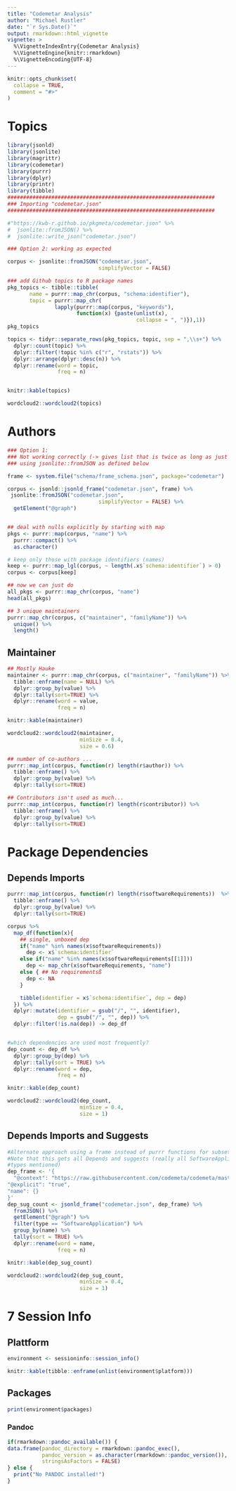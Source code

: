 ```yaml
---
title: "Codemetar Analysis"
author: "Michael Rustler"
date: "`r Sys.Date()`"
output: rmarkdown::html_vignette
vignette: >
  %\VignetteIndexEntry{Codemetar Analysis}
  %\VignetteEngine{knitr::rmarkdown}
  %\VignetteEncoding{UTF-8}
---
```


```r
knitr::opts_chunk$set(
  collapse = TRUE,
  comment = "#>"
)
```

# Topics

```r

library(jsonld)
library(jsonlite)
library(magrittr)
library(codemetar)
library(purrr)
library(dplyr)
library(printr)
library(tibble)
##################################################################
### Importing "codemetar.json" 
##################################################################

#"https://kwb-r.github.io/pkgmeta/codemetar.json" %>%  
#  jsonlite::fromJSON() %>% 
#  jsonlite::write_json("codemetar.json")

### Option 2: working as expected

corpus <- jsonlite::fromJSON("codemetar.json",
                             simplifyVector = FALSE)

### add Github topics to R package names
pkg_topics <- tibble::tibble(
       name = purrr::map_chr(corpus, "schema:identifier"),
       topic = purrr::map_chr(
               lapply(purrr::map(corpus, "keywords"), 
                      function(x) {paste(unlist(x), 
                                         collapse = ", ")}),1))
pkg_topics

```

```r
topics <- tidyr::separate_rows(pkg_topics, topic, sep = ",\\s+") %>% 
  dplyr::count(topic) %>% 
  dplyr::filter(!topic %in% c("r", "rstats")) %>% 
  dplyr::arrange(dplyr::desc(n)) %>% 
  dplyr::rename(word = topic,
                freq = n) 


knitr::kable(topics)


```

```r
wordcloud2::wordcloud2(topics)
```


# Authors

```r
### Option 1:
### Not working correctly (-> gives list that is twice as long as just
### using jsonlite::fromJSON as defined below

frame <- system.file("schema/frame_schema.json", package="codemetar")

corpus <- jsonld::jsonld_frame("codemetar.json", frame) %>%
 jsonlite::fromJSON("codemetar.json",
                             simplifyVector = FALSE) %>%
  getElement("@graph")


## deal with nulls explicitly by starting with map
pkgs <- purrr::map(corpus, "name") %>%
  purrr::compact() %>%
  as.character()

# keep only those with package identifiers (names)
keep <- purrr::map_lgl(corpus, ~ length(.x$`schema:identifier`) > 0)
corpus <- corpus[keep]

## now we can just do
all_pkgs <- purrr::map_chr(corpus, "name")
head(all_pkgs)

## 3 unique maintainers
purrr::map_chr(corpus, c("maintainer", "familyName")) %>%
  unique() %>%
  length()
```

## Maintainer

```r
## Mostly Hauke
maintainer <- purrr::map_chr(corpus, c("maintainer", "familyName")) %>%
  tibble::enframe(name = NULL) %>%
  dplyr::group_by(value) %>%
  dplyr::tally(sort=TRUE) %>%
  dplyr::rename(word = value,
                freq = n) 

knitr::kable(maintainer)

```

```r
wordcloud2::wordcloud2(maintainer,
                       minSize = 0.4, 
                       size = 0.6)
```


```r
## number of co-authors ...
purrr::map_int(corpus, function(r) length(r$author)) %>%
  tibble::enframe() %>%
  dplyr::group_by(value) %>%
  dplyr::tally(sort=TRUE) 

## Contributors isn't used as much...
purrr::map_int(corpus, function(r) length(r$contributor)) %>%
  tibble::enframe() %>%
  dplyr::group_by(value) %>%
  dplyr::tally(sort=TRUE)

```

# Package Dependencies


## Depends Imports

```r
purrr::map_int(corpus, function(r) length(r$softwareRequirements))  %>%
  tibble::enframe() %>%
  dplyr::group_by(value) %>%
  dplyr::tally(sort=TRUE)

corpus %>%
  map_df(function(x){
    ## single, unboxed dep
    if("name" %in% names(x$softwareRequirements))
      dep <- x$`schema:identifier`
    else if("name" %in% names(x$softwareRequirements[[1]]))
      dep <- map_chr(x$softwareRequirements, "name")
    else { ## No requirementsß
      dep <- NA
    }

    tibble(identifier = x$`schema:identifier`, dep = dep)
  }) %>%
  dplyr::mutate(identifier = gsub("/", "", identifier),
                dep = gsub("/", "", dep)) %>%
  dplyr::filter(!is.na(dep)) -> dep_df


#which dependencies are used most frequently?
dep_count <- dep_df %>%
  dplyr::group_by(dep) %>%
  dplyr::tally(sort = TRUE) %>%
  dplyr::rename(word = dep,
                freq = n)

knitr::kable(dep_count)

```

```r
wordcloud2::wordcloud2(dep_count,
                       minSize = 0.4, 
                       size = 1)
```

## Depends Imports and Suggests

```r
#Alternate approach using a frame instead of purrr functions for subsetting the
#Note that this gets all Depends and suggests (really all SoftwareApplication
#types mentioned)
dep_frame <- '{
  "@context": "https://raw.githubusercontent.com/codemeta/codemeta/master/codemeta.jsonld",
"@explicit": "true",
"name": {}
}'
dep_sug_count <- jsonld_frame("codemetar.json", dep_frame) %>%
  fromJSON() %>%
  getElement("@graph") %>%
  filter(type == "SoftwareApplication") %>%
  group_by(name) %>%
  tally(sort = TRUE) %>%
  dplyr::rename(word = name,
                freq = n) 

knitr::kable(dep_sug_count)

```

```r
wordcloud2::wordcloud2(dep_sug_count,
                       minSize = 0.4, 
                       size = 1)
```

# 7 Session Info 

## Plattform

```r
environment <- sessioninfo::session_info()  

knitr::kable(tibble::enframe(unlist(environment$platform)))

```

## Packages

```r

print(environment$packages)

```

### Pandoc

```r

if(rmarkdown::pandoc_available()) {
data.frame(pandoc_directory = rmarkdown::pandoc_exec(),
           pandoc_version = as.character(rmarkdown::pandoc_version()), 
           stringsAsFactors = FALSE)
} else {
  print("No PANDOC installed!")
}

```
